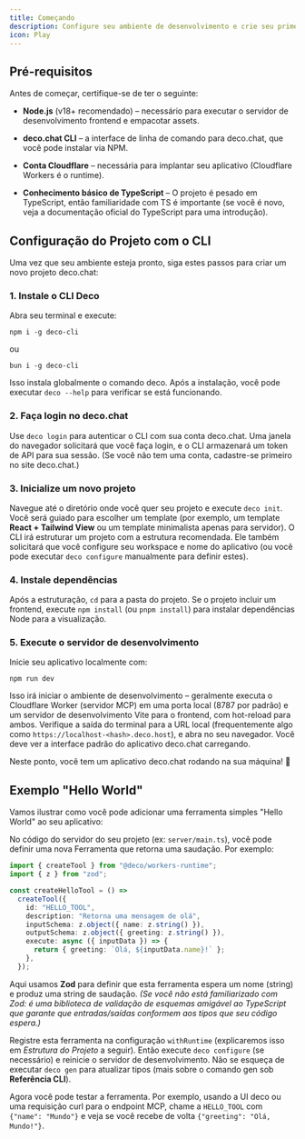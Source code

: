 ```yaml
---
title: Começando
description: Configure seu ambiente de desenvolvimento e crie seu primeiro projeto deco.chat
icon: Play
---
```


## Pré-requisitos

Antes de começar, certifique-se de ter o seguinte:

- **Node.js** (v18+ recomendado) – necessário para executar o servidor de desenvolvimento frontend e empacotar assets.

- **deco.chat CLI** – a interface de linha de comando para deco.chat, que você pode instalar via NPM.

- **Conta Cloudflare** – necessária para implantar seu aplicativo (Cloudflare Workers é o runtime).

- **Conhecimento básico de TypeScript** – O projeto é pesado em TypeScript, então familiaridade com TS é importante (se você é novo, veja a documentação oficial do TypeScript para uma introdução).

## Configuração do Projeto com o CLI

Uma vez que seu ambiente esteja pronto, siga estes passos para criar um novo projeto deco.chat:

### 1. Instale o CLI Deco

Abra seu terminal e execute:

```shell
npm i -g deco-cli
```

ou

```shell
bun i -g deco-cli
```

Isso instala globalmente o comando deco. Após a instalação, você pode executar `deco --help` para verificar se está funcionando.

### 2. Faça login no deco.chat

Use `deco login` para autenticar o CLI com sua conta deco.chat. Uma janela do navegador solicitará que você faça login, e o CLI armazenará um token de API para sua sessão. (Se você não tem uma conta, cadastre-se primeiro no site deco.chat.)

### 3. Inicialize um novo projeto

Navegue até o diretório onde você quer seu projeto e execute `deco init`. Você será guiado para escolher um template (por exemplo, um template **React + Tailwind View** ou um template minimalista apenas para servidor). O CLI irá estruturar um projeto com a estrutura recomendada. Ele também solicitará que você configure seu workspace e nome do aplicativo (ou você pode executar `deco configure` manualmente para definir estes).

### 4. Instale dependências

Após a estruturação, `cd` para a pasta do projeto. Se o projeto incluir um frontend, execute `npm install` (ou `pnpm install`) para instalar dependências Node para a visualização.

### 5. Execute o servidor de desenvolvimento

Inicie seu aplicativo localmente com:

```shell
npm run dev
```

Isso irá iniciar o ambiente de desenvolvimento – geralmente executa o Cloudflare Worker (servidor MCP) em uma porta local (8787 por padrão) e um servidor de desenvolvimento Vite para o frontend, com hot-reload para ambos. Verifique a saída do terminal para a URL local (frequentemente algo como `https://localhost-<hash>.deco.host`), e abra no seu navegador. Você deve ver a interface padrão do aplicativo deco.chat carregando.

Neste ponto, você tem um aplicativo deco.chat rodando na sua máquina! 🎉

## Exemplo "Hello World"

Vamos ilustrar como você pode adicionar uma ferramenta simples "Hello World" ao seu aplicativo:

No código do servidor do seu projeto (ex: `server/main.ts`), você pode definir uma nova Ferramenta que retorna uma saudação. Por exemplo:

```ts
import { createTool } from "@deco/workers-runtime";
import { z } from "zod";

const createHelloTool = () =>
  createTool({
    id: "HELLO_TOOL",
    description: "Retorna uma mensagem de olá",
    inputSchema: z.object({ name: z.string() }),
    outputSchema: z.object({ greeting: z.string() }),
    execute: async ({ inputData }) => {
      return { greeting: `Olá, ${inputData.name}!` };
    },
  });
```

Aqui usamos **Zod** para definir que esta ferramenta espera um nome (string) e produz uma string de saudação. _(Se você não está familiarizado com Zod: é uma biblioteca de validação de esquemas amigável ao TypeScript que garante que entradas/saídas conformem aos tipos que seu código espera.)_

Registre esta ferramenta na configuração `withRuntime` (explicaremos isso em _Estrutura do Projeto_ a seguir). Então execute `deco configure` (se necessário) e reinicie o servidor de desenvolvimento. Não se esqueça de executar `deco gen` para atualizar tipos (mais sobre o comando gen sob **Referência CLI**).

Agora você pode testar a ferramenta. Por exemplo, usando a UI deco ou uma requisição curl para o endpoint MCP, chame a `HELLO_TOOL` com `{"name": "Mundo"}` e veja se você recebe de volta `{"greeting": "Olá, Mundo!"}`.
